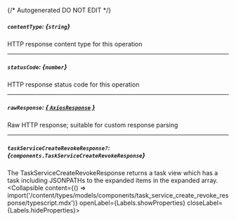 {/* Autogenerated DO NOT EDIT  */}

##### `contentType`: *{`string`}*
HTTP response content type for this operation

---
##### `statusCode`: *{`number`}*
HTTP response status code for this operation

---
##### `rawResponse`: [*{ `AxiosResponse` }*](https://axios-http.com/docs/res_schema)
Raw HTTP response; suitable for custom response parsing

---
##### `taskServiceCreateRevokeResponse?`: *{`components.TaskServiceCreateRevokeResponse`}*
The TaskServiceCreateRevokeResponse returns a task view which has a task including JSONPATHs to the expanded items in the expanded array.
<Collapsible content={() => import('/content/types/models/components/task_service_create_revoke_response/typescript.mdx')} openLabel={Labels.showProperties} closeLabel={Labels.hideProperties}>
</Collapsible>


